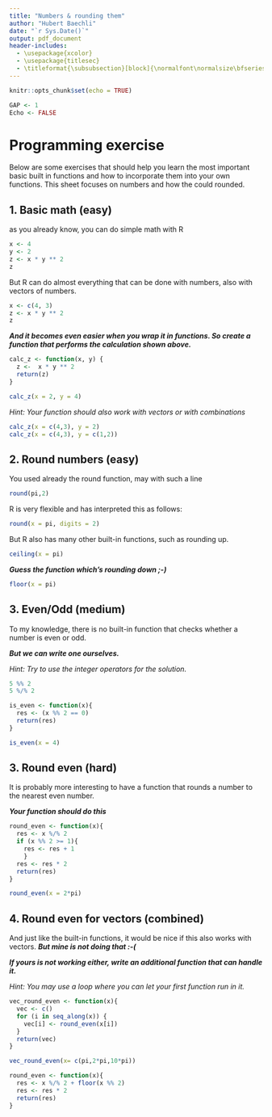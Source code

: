 ---
title: "Numbers & rounding them"
author: "Hubert Baechli"
date: "`r Sys.Date()`"
output: pdf_document
header-includes:
  - \usepackage{xcolor}
  - \usepackage{titlesec}
  - \titleformat{\subsubsection}[block]{\normalfont\normalsize\bfseries\color{green}}{}{0em}{}
---

```{r setup, include=FALSE}
knitr::opts_chunk$set(echo = TRUE)
```

```{r, echo = FALSE}
GAP <- 1
Echo <- FALSE
```

# Programming exercise

Below are some exercises that should help you learn the most important basic built in functions and how to incorporate them into your own functions. This sheet focuses on numbers and how the could rounded.

## 1. Basic math (easy)

as you already know, you can do simple math with R

```{r}
x <- 4
y <- 2
z <- x * y ** 2
z
```

But R can do almost everything that can be done with numbers, also with vectors of numbers.

```{r}
x <- c(4, 3)
z <- x * y ** 2
z
```

***And it becomes even easier when you wrap it in functions. So create a function that performs the calculation shown above.***

```{r, echo = FALSE}
calc_z <- function(x, y) {
  z <-  x * y ** 2
  return(z)
}
```

```{r}
calc_z(x = 2, y = 4)
```

*Hint: Your function should also work with vectors or with combinations*

```{r}
calc_z(x = c(4,3), y = 2)
calc_z(x = c(4,3), y = c(1,2))
```

## 2. Round numbers (easy)

You used already the round function, may with such a line

```{r}
round(pi,2)
```

R is very flexible and has interpreted this as follows:

```{r}
round(x = pi, digits = 2)
```

But R also has many other built-in functions, such as rounding up.

```{r}
ceiling(x = pi)
```

***Guess the function which's rounding down ;-)***

```{r, echo = FALSE}
floor(x = pi)
```

## 3. Even/Odd (medium)

To my knowledge, there is no built-in function that checks whether a number is even or odd.

***But we can write one ourselves.***

*Hint: Try to use the integer operators for the solution.*

```{r}
5 %% 2
5 %/% 2
```

```{r, echo = FALSE}
is_even <- function(x){
  res <- (x %% 2 == 0)
  return(res)
}
```

```{r}
is_even(x = 4)
```

## 3. Round even (hard)

It is probably more interesting to have a function that rounds a number to the nearest even number.

***Your function should do this***

```{r, echo = FALSE}
round_even <- function(x){
  res <- x %/% 2
  if (x %% 2 >= 1){
    res <- res + 1
    }
  res <- res * 2
  return(res)
}
```

```{r}
round_even(x = 2*pi)
```

## 4. Round even for vectors (combined)

And just like the built-in functions, it would be nice if this also works with vectors. ***But mine is not doing that :-(***

***If yours is not working either, write an additional function that can handle it.***

*Hint: You may use a loop where you can let your first function run in it.*

```{r, echo = FALSE}
vec_round_even <- function(x){
  vec <- c() 
  for (i in seq_along(x)) {
    vec[i] <- round_even(x[i])
  }
  return(vec)
}

```

```{r}
vec_round_even(x= c(pi,2*pi,10*pi))
```

```{r, echo = FALSE}
round_even <- function(x){
  res <- x %/% 2 + floor(x %% 2)
  res <- res * 2
  return(res)
}
```
